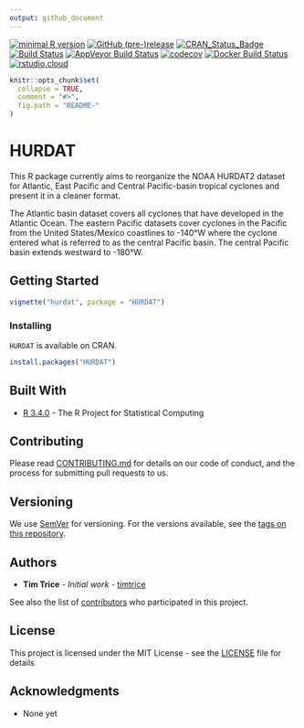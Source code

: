 ```yaml
---
output: github_document
---
```


[![minimal R version](https://img.shields.io/badge/R%3E%3D-3.5.3-6666ff.svg)](https://cran.r-project.org/) 
[![GitHub (pre-)release](https://img.shields.io/github/release/timtrice/HURDAT/all.svg)](https://github.com/timtrice/HURDAT/tags)
[![CRAN_Status_Badge](http://www.r-pkg.org/badges/version/HURDAT)](https://cran.r-project.org/package=HURDAT)
[![Build Status](https://img.shields.io/travis/timtrice/HURDAT/master.svg)](https://travis-ci.org/timtrice/HURDAT)
[![AppVeyor Build Status](https://img.shields.io/appveyor/ci/timtrice/HURDAT/master.svg)](https://ci.appveyor.com/project/timtrice/HURDAT)
[![codecov](https://codecov.io/gh/timtrice/HURDAT/branch/master/graph/badge.svg)](https://codecov.io/gh/timtrice/HURDAT) 
[![Docker Build
Status](https://img.shields.io/docker/build/timtrice/hurdat.svg)](https://cloud.docker.com/repository/docker/timtrice/hurdat)
[![rstudio.cloud](https://img.shields.io/badge/launch-rstudio.cloud-yellowgreen.svg)](https://rstudio.cloud/project/413591)


```r
knitr::opts_chunk$set(
  collapse = TRUE,
  comment = "#>",
  fig.path = "README-"
)
```

# HURDAT

This R package currently aims to reorganize the NOAA HURDAT2 dataset for Atlantic, East Pacific and Central Pacific-basin tropical cyclones and present it in a cleaner format.

The Atlantic basin dataset covers all cyclones that have developed in the Atlantic Ocean. The eastern Pacific datasets cover cyclones in the Pacific from the United States/Mexico coastlines to -140&deg;W where the cyclone entered what is referred to as the central Pacific basin. The central Pacific basin extends westward to -180&deg;W.

## Getting Started

```r
vignette("hurdat", package = "HURDAT")
```

### Installing

`HURDAT` is available on CRAN.

```r
install.packages("HURDAT")
```

## Built With

* [R 3.4.0](https://www.r-project.org/) - The R Project for Statistical Computing

## Contributing

Please read [CONTRIBUTING.md](https://github.com/timtrice/HURDAT/blob/master/.github/CONTRIBUTING.md) for details on our code of conduct, and the process for submitting pull requests to us.

## Versioning

We use [SemVer](http://semver.org/) for versioning. For the versions available, see the [tags on this repository](https://github.com/timtrice/HURDAT/tags). 

## Authors

* **Tim Trice** - *Initial work* - [timtrice](https://github.com/timtrice)

See also the list of [contributors](https://github.com/timtrice/HURDAT/contributors) who participated in this project.

## License

This project is licensed under the MIT License - see the [LICENSE](https://github.com/timtrice/HURDAT/blob/master/LICENSE.md) file for details

## Acknowledgments

* None yet
